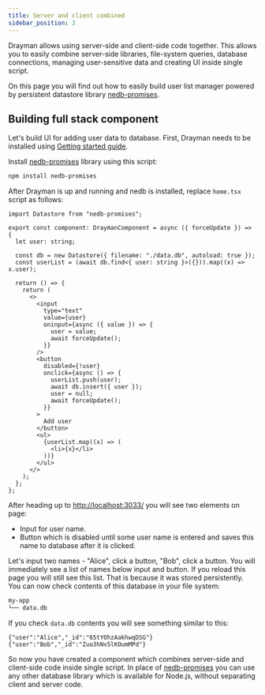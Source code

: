 ```yaml
---
title: Server and client combined
sidebar_position: 3
---
```


Drayman allows using server-side and client-side code together. This allows you to easily combine server-side libraries, file-system queries, database connections, managing user-sensitive data and creating UI inside single script.

On this page you will find out how to easily build user list manager powered by persistent datastore library [nedb-promises](https://github.com/bajankristof/nedb-promises).

## Building full stack component

Let's build UI for adding user data to database. First, Drayman needs to be installed using [Getting started guide](./getting-started.md).

Install [nedb-promises](https://github.com/bajankristof/nedb-promises) library using this script:

```bash
npm install nedb-promises
```

After Drayman is up and running and nedb is installed, replace `home.tsx` script as follows:

```tsx title="src/components/home.tsx"
import Datastore from "nedb-promises";

export const component: DraymanComponent = async ({ forceUpdate }) => {
  let user: string;

  const db = new Datastore({ filename: "./data.db", autoload: true });
  const userList = (await db.find<{ user: string }>({})).map((x) => x.user);

  return () => {
    return (
      <>
        <input
          type="text"
          value={user}
          oninput={async ({ value }) => {
            user = value;
            await forceUpdate();
          }}
        />
        <button
          disabled={!user}
          onclick={async () => {
            userList.push(user);
            await db.insert({ user });
            user = null;
            await forceUpdate();
          }}
        >
          Add user
        </button>
        <ul>
          {userList.map((x) => (
            <li>{x}</li>
          ))}
        </ul>
      </>
    );
  };
};
```

After heading up to [http://localhost:3033/](http://localhost:3033/) you will see two elements on page:

- Input for user name.
- Button which is disabled until some user name is entered and saves this name to database after it is clicked.

Let's input two names - "Alice", click a button, "Bob", click a button. You will immediately see a list of names below input and button. If you reload this page you will still see this list. That is because it was stored persistently. You can now check contents of this database in your file system:

```bash
my-app
└── data.db
```

If you check `data.db` contents you will see something similar to this:

```text title="data.db"
{"user":"Alice","_id":"65tYOhzAakhwqDSG"}
{"user":"Bob","_id":"Zuo3hNv5lKOumMPd"}
```

So now you have created a component which combines server-side and client-side code inside single script. In place of [nedb-promises](https://github.com/bajankristof/nedb-promises) you can use any other database library which is available for Node.js, without separating client and server code.
